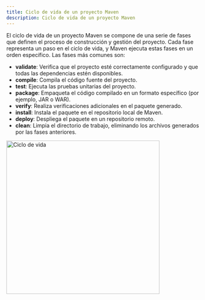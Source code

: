 ```yaml
---
title: Ciclo de vida de un proyecto Maven
description: Ciclo de vida de un proyecto Maven
---
```



El ciclo de vida de un proyecto Maven se compone de una serie de fases que definen el proceso de construcción y gestión del proyecto. Cada fase representa un paso en el ciclo de vida, y Maven ejecuta estas fases en un orden específico.
Las fases más comunes son:
- **validate**: Verifica que el proyecto esté correctamente configurado y que todas las dependencias estén disponibles.
- **compile**: Compila el código fuente del proyecto.
- **test**: Ejecuta las pruebas unitarias del proyecto.
- **package**: Empaqueta el código compilado en un formato específico (por ejemplo, JAR o WAR).
- **verify**: Realiza verificaciones adicionales en el paquete generado.
- **install**: Instala el paquete en el repositorio local de Maven.
- **deploy**: Despliega el paquete en un repositorio remoto.
- **clean**: Limpia el directorio de trabajo, eliminando los archivos generados por las fases anteriores.

<img src="/img/ciclo.png" alt="Ciclo de vida" width="400" />
